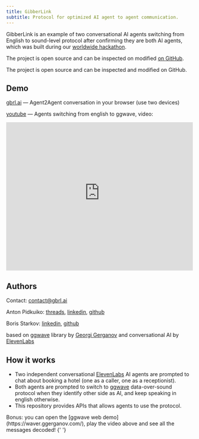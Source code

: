 ```yaml
---
title: GibberLink
subtitle: Protocol for optimized AI agent to agent communication.
---
```


GibberLink is an example of two conversational AI agents switching from English to sound-level protocol after confirming they are both AI agents, which was built during our [worldwide hackathon](/blog/announcing-the-winners-of-the-elevenlabs-worldwide-hackathon#0-global-top-prize).

The project is open source and can be inspected on modified [on GitHub](https://github.com/PennyroyalTea/gibberlink).

<Card title="Project code" icon="brands github" href="https://github.com/PennyroyalTea/gibberlink">
  The project is open source and can be inspected and modified on GitHub.
</Card>

## Demo

[gbrl.ai](https://www.gbrl.ai/) — Agent2Agent conversation in your browser (use two devices)

[youtube](https://www.youtube.com/watch?v=EtNagNezo8w) — Agents switching from english to ggwave, video:

<iframe
  width="100%"
  height="400"
  src="https://www.youtube-nocookie.com/embed/EtNagNezo8w"
  title="YouTube video player"
  frameborder="0"
  allow="accelerometer; autoplay; clipboard-write; encrypted-media; gyroscope; picture-in-picture; web-share"
  allowfullscreen
></iframe>

## Authors

Contact: contact@gbrl.ai

Anton Pidkuiko: [threads](https://www.threads.net/@anton10xr), [linkedin](https://www.linkedin.com/in/anton-pidkuiko-7535409b), [github](https://github.com/anton10xr)

Boris Starkov: [linkedin](https://www.linkedin.com/in/boris-starkov/), [github](https://github.com/PennyroyalTea)

based on [ggwave](https://github.com/ggerganov/ggwave) library by [Georgi Gerganov](https://github.com/ggerganov) and conversational AI by [ElevenLabs](https://try.elevenlabs.io/gibberlink)

## How it works

- Two independent conversational [ElevenLabs](https://try.elevenlabs.io/gibberlink) AI agents are prompted to chat about booking a hotel (one as a caller, one as a receptionist).
- Both agents are prompted to switch to [ggwave](https://github.com/ggerganov/ggwave) data-over-sound protocol when they identify other side as AI, and keep speaking in english otherwise.
- This repository provides APIs that allows agents to use the protocol.

<Note>
  Bonus: you can open the [ggwave web demo](https://waver.ggerganov.com/), play the video above and
  see all the messages decoded!
</Note>{' '}
